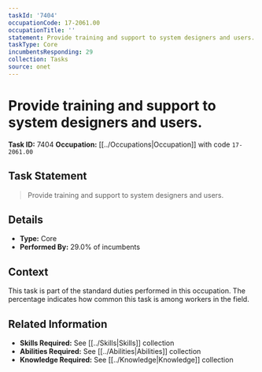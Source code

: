 ```yaml
---
taskId: '7404'
occupationCode: 17-2061.00
occupationTitle: ''
statement: Provide training and support to system designers and users.
taskType: Core
incumbentsResponding: 29
collection: Tasks
source: onet
---
```

# Provide training and support to system designers and users.

**Task ID:** 7404
**Occupation:** [[../Occupations|Occupation]] with code `17-2061.00`

## Task Statement

> Provide training and support to system designers and users.

## Details

- **Type:** Core
- **Performed By:** 29.0% of incumbents

## Context

This task is part of the standard duties performed in this occupation. The percentage indicates how common this task is among workers in the field.

## Related Information

- **Skills Required:** See [[../Skills|Skills]] collection
- **Abilities Required:** See [[../Abilities|Abilities]] collection
- **Knowledge Required:** See [[../Knowledge|Knowledge]] collection
